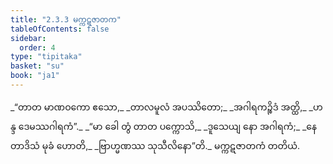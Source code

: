 ```yaml
---
title: "2.3.3 မက္ကဋဇာတက"
tableOfContents: false
sidebar:
  order: 4
type: "tipitaka"
basket: "su"
book: "ja1"
---
```



<DynamicBreadcrumb />

<Division number="45" book="ja1">

<Paragraph number="412" type="verses" book="ja1">
_“တာတ မာဏဝကော ဧသော,_  
_တာလမူလံ အပဿိတော;_  
_အဂါရကဉ္စိဒံ အတ္ထိ,_  
_ဟန္ဒ ဒေမဿဂါရကံ”._  

</Paragraph>

</Division>
<Division number="46" book="ja1">

<Paragraph number="413" type="verses" book="ja1">
_“မာ ခေါ တွံ တာတ ပက္ကောသိ,_  
_ဒူသေယျ နော အဂါရကံ;_  
_နေတာဒိသံ မုခံ ဟောတိ,_  
_ဗြာဟ္မဏဿ သုသီလိနော”တိ._  


</Paragraph>
</Division>

<Paragraph number="414" type="center" book="ja1">
မက္ကဋဇာတကံ တတိယံ.
</Paragraph>